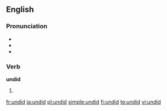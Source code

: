 ==English==

===Pronunciation===
* {{X-SAMPA|/Vn"dId/}}
* {{IPA|/ʌnˈdɪd/}}
* {{rhymes|ɪd}}

===Verb===
'''undid'''

# {{simple past of|undo}}

[[fr:undid]]
[[ja:undid]]
[[pl:undid]]
[[simple:undid]]
[[fi:undid]]
[[te:undid]]
[[vi:undid]]